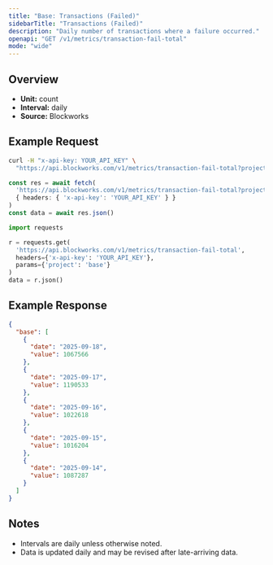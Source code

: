 ```yaml
---
title: "Base: Transactions (Failed)"
sidebarTitle: "Transactions (Failed)"
description: "Daily number of transactions where a failure occurred."
openapi: "GET /v1/metrics/transaction-fail-total"
mode: "wide"
---
```


## Overview

- **Unit:** count
- **Interval:** daily
- **Source:** Blockworks

## Example Request

<CodeGroup>

```bash cURL
curl -H "x-api-key: YOUR_API_KEY" \
  "https://api.blockworks.com/v1/metrics/transaction-fail-total?project=base"
```

```typescript TypeScript
const res = await fetch(
  'https://api.blockworks.com/v1/metrics/transaction-fail-total?project=base',
  { headers: { 'x-api-key': 'YOUR_API_KEY' } }
)
const data = await res.json()
```

```python Python
import requests

r = requests.get(
  'https://api.blockworks.com/v1/metrics/transaction-fail-total',
  headers={'x-api-key': 'YOUR_API_KEY'},
  params={'project': 'base'}
)
data = r.json()
```

</CodeGroup>

## Example Response

```json
{
  "base": [
    {
      "date": "2025-09-18",
      "value": 1067566
    },
    {
      "date": "2025-09-17",
      "value": 1190533
    },
    {
      "date": "2025-09-16",
      "value": 1022618
    },
    {
      "date": "2025-09-15",
      "value": 1016204
    },
    {
      "date": "2025-09-14",
      "value": 1087287
    }
  ]
}
```

## Notes
- Intervals are daily unless otherwise noted.
- Data is updated daily and may be revised after late-arriving data.